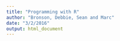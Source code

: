 ```yaml
---
title: "Programming with R"
author: "Bronson, Debbie, Sean and Marc"
date: "3/2/2016"
output: html_document
---
```




